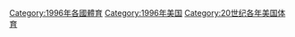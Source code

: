 {{portal|美國}}
{{Commonscat|1996 in American sports}}
{{Year by category
|m=1
|c=9
|d=9
|y=6
|cat=美国体育
|sortkey=美国体育
|parent=20世纪各年美国体育
|subcat=1996年各國體育
}}

[[Category:1996年各國體育|Category:1996年各國體育]]
[[Category:1996年美国|Category:1996年美国]]
[[Category:20世纪各年美国体育|Category:20世纪各年美国体育]]